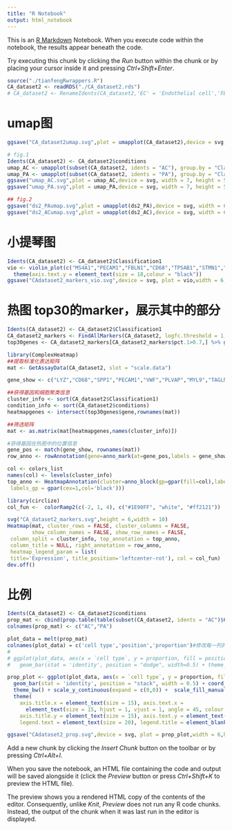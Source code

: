 ```yaml
---
title: "R Notebook"
output: html_notebook
---
```


This is an [R Markdown](http://rmarkdown.rstudio.com) Notebook. When you execute code within the notebook, the results appear beneath the code. 

Try executing this chunk by clicking the *Run* button within the chunk or by placing your cursor inside it and pressing *Ctrl+Shift+Enter*. 

```r
source("./tianfengRwrappers.R")
CA_dataset2 <- readRDS("./CA_dataset2.rds")
# CA_dataset2 <- RenameIdents(CA_dataset2,'EC' = 'Endothelial cell','FB' = 'Fibroblast')
```

# umap图
```r
ggsave("CA_dataset2umap.svg",plot = umapplot(CA_dataset2),device = svg, width = 6, height = 5)

# fig.1
Idents(CA_dataset2) <- CA_dataset2$conditions
umap_AC <- umapplot(subset(CA_dataset2, idents = "AC"), group.by = "Classification1")
umap_PA <- umapplot(subset(CA_dataset2, idents = "PA"), group.by = "Classification1")
ggsave("umap_AC.svg",plot = umap_AC,device = svg, width = 7, height = 5)
ggsave("umap_PA.svg",plot = umap_PA,device = svg, width = 7, height = 5)

## fig.2 
ggsave("ds2_PAumap.svg",plot = umapplot(ds2_PA),device = svg, width = 6, height = 5)
ggsave("ds2_ACumap.svg",plot = umapplot(ds2_AC),device = svg, width = 6, height = 5)
```

# 小提琴图
```r
Idents(CA_dataset2) <- CA_dataset2$Classification1
vio <- violin_plot(c("MS4A1","PECAM1","FBLN1","CD68","TPSAB1","STMN1","NKG7","TAGLN","IL7R"), CA_dataset2) + 
  theme(axis.text.y = element_text(size = 18,colour = "black"))
ggsave("CAdataset2_markers_vio.svg",device = svg, plot = vio,width = 6, height = 6)
```


# 热图 top30的marker，展示其中的部分
```r
Idents(CA_dataset2) <- CA_dataset2$Classification1
CA_dataset2_markers <- FindAllMarkers(CA_dataset2, logfc.threshold = 1, min.diff.pct = 0.3)
top30genes <- CA_dataset2_markers[CA_dataset2_markers$pct.1>0.7,] %>% group_by(cluster) %>% slice_max(n = 30, order_by = avg_logFC)
```

```r
library(ComplexHeatmap)
##提取标准化表达矩阵
mat <- GetAssayData(CA_dataset2, slot = "scale.data")

gene_show <- c("LYZ","CD68","SPP1","PECAM1","VWF","PLVAP","MYL9","TAGLN","ACTA2","DCN","APOD","FBLN1","CD69","CD79A","MS4A1","TPSAB1","TPSB2","NKG7","STMN1","CENPF","CPA3","IL7R","TRAC")

##获得基因和细胞聚类信息
cluster_info <- sort(CA_dataset2$Classification1)
condition_info <- sort(CA_dataset2$conditions)
heatmapgenes <- intersect(top30genes$gene,rownames(mat))

##筛选矩阵
mat <- as.matrix(mat[heatmapgenes,names(cluster_info)])

#获得基因在热图中的位置信息
gene_pos <- match(gene_show, rownames(mat))
row_anno <- rowAnnotation(gene=anno_mark(at=gene_pos,labels = gene_show))

col <- colors_list
names(col) <- levels(cluster_info)
top_anno <- HeatmapAnnotation(cluster=anno_block(gp=gpar(fill=col),labels = levels(cluster_info),
 labels_gp = gpar(cex=1,col='black')))

library(circlize)
col_fun <-  colorRamp2(c(-2, 1, 4), c("#1E90FF", "white", "#ff2121"))

svg("CA_dataset2_markers.svg",height = 6,width = 10)
Heatmap(mat, cluster_rows = FALSE, cluster_columns = FALSE, 
        show_column_names = FALSE, show_row_names = FALSE,
 column_split = cluster_info, top_annotation = top_anno,  
 column_title = NULL, right_annotation = row_anno, 
 heatmap_legend_param = list(
 title='Expression', title_position='leftcenter-rot'), col = col_fun)
dev.off()
```

# 比例
```r
Idents(CA_dataset2) <- CA_dataset2$conditions
prop_mat <- cbind(prop.table(table(subset(CA_dataset2, idents = "AC")$Classification1)),prop.table(table(subset(CA_dataset2, idents = "PA")$Classification1)))
colnames(prop_mat) <- c("AC","PA")

plot_data = melt(prop_mat)
colnames(plot_data) = c('cell type','position','proportion')#修改每一列的名称
# 
# ggplot(plot_data, aes(x = `cell type`, y = proportion, fill = position)) + 
#   geom_bar(stat = 'identity', position = "dodge", width=0.5) + theme_bw()

prop_plot <- ggplot(plot_data, aes(x = `cell type`, y = proportion, fill = position)) + 
  geom_bar(stat = 'identity', position = "stack", width = 0.5) + coord_cartesian(ylim = c(0,0.5))+
  theme_bw() + scale_y_continuous(expand = c(0,0)) +  scale_fill_manual(values=c("#b1d6fb", "#fd9999"))+
  theme(
    axis.title.x = element_text(size = 15), axis.text.x = 
      element_text(size = 15, hjust = 1, vjust = 1, angle = 45, colour = "black"),
    axis.title.y = element_text(size = 15), axis.text.y = element_text(size = 15, colour = "black"),
    legend.text = element_text(size = 20), legend.title = element_blank(), panel.grid = element_blank())

ggsave("CAdataset2_prop.svg",device = svg, plot = prop_plot,width = 6,height = 5)

```

Add a new chunk by clicking the *Insert Chunk* button on the toolbar or by pressing *Ctrl+Alt+I*.

When you save the notebook, an HTML file containing the code and output will be saved alongside it (click the *Preview* button or press *Ctrl+Shift+K* to preview the HTML file).

The preview shows you a rendered HTML copy of the contents of the editor. Consequently, unlike *Knit*, *Preview* does not run any R code chunks. Instead, the output of the chunk when it was last run in the editor is displayed.
